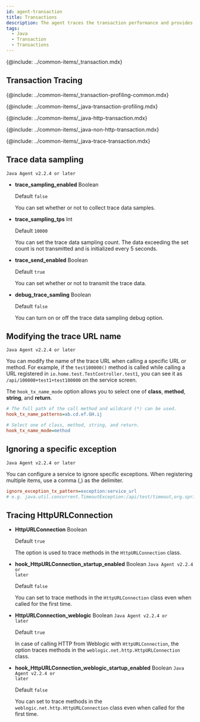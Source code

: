```yaml
---
id: agent-transaction
title: Transactions
description: The agent traces the transaction performance and provides the following configurable options.
tags:
  - Java
  - Transaction
  - Transactions
---
```


{@include: ../common-items/_transaction.mdx}

## Transaction Tracing

{@include: ../common-items/_transaction-profiling-common.mdx} 

{@include: ../common-items/_java-transaction-profiling.mdx}

{@include: ../common-items/_java-http-transaction.mdx}

{@include: ../common-items/_java-non-http-transaction.mdx}

{@include: ../common-items/_java-trace-transaction.mdx}

## Trace data sampling

<code class="my">Java Agent v2.2.4 or later</code>

-   **trace_sampling_enabled** <span class='api'>Boolean</span>

    Default `false`

    You can set whether or not to collect trace data samples.

-   **trace_sampling_tps** <span class='type'>Int</span>

    Default `10000`

    You can set the trace data sampling count. The data exceeding the set count is not transmitted and is initialized every 5 seconds.

-   **trace_send_enabled** <span class='api'>Boolean</span>

    Default `true`

    You can set whether or not to transmit the trace data.

-   **debug_trace_samling** <span class='api'>Boolean</span>

    Default `false`

    You can turn on or off the trace data sampling debug option.

## Modifying the trace URL name

<code class="my">Java Agent v2.2.4 or later</code>

You can modify the name of the trace URL when calling a specific URL or method. For example, if the `test100000()` method is called while calling a URL registered in `io.home.test.TestController.test1`, you can see it as `/api/100000+test1+test100000` on the service screen.

The `hook_tx_name_mode` option allows you to select one of **class**, **method**, **string**, and **return**.

```ini title="whatap.conf"
# The full path of the call method and wildcard (*) can be used.
hook_tx_name_patterns=ab.cd.ef.GH.ij

# Select one of class, method, string, and return.
hook_tx_name_mode=method
```

## Ignoring a specific exception

<code class="my">Java Agent v2.2.4 or later</code>

You can configure a service to ignore specific exceptions. When registering multiple items, use a comma (,) as the delimiter.

```ini title="whatap.conf"
ignore_exception_tx_pattern=exception:service_url
# e.g. java.util.concurrent.TimeoutException:/api/test/timeout,org.springframework.web.util.NestedServletException:/api/posts/test/cexception
```

## Tracing HttpURLConnection

-   **HttpURLConnection** <span class='type'>Boolean</span>

    Default `true`

    The option is used to trace methods in the `HttpURLConnection` class.

-   **hook_HttpURLConnection_startup_enabled** <span class='type'>Boolean</span> <code class="my">Java Agent v2.2.4 or later</code>

    Default `false`

    You can set to trace methods in the `HttpURLConnection` class even when called for the first time.

-   **HttpURLConnection_weblogic** <span class='type'>Boolean</span> <code class="my">Java Agent v2.2.4 or later</code>

    Default `true`

    In case of calling HTTP from Weblogic with `HttpURLConnection`, the option traces methods in the `weblogic.net.http.HttpURLConnection` class.

-   **hook_HttpURLConnection_weblogic_startup_enabled** <span class='type'>Boolean</span> <code class="my">Java Agent v2.2.4 or later</code>

    Default `false`

    You can set to trace methods in the `weblogic.net.http.HttpURLConnection` class even when called for the first time.
